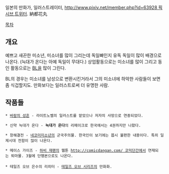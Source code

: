 일본의 만화가, 일러스트레이터, [[http://www.pixiv.net/member.php?id=63928 픽시브]],[https://twitter.com/twitydk 트위터]. 納都花丸

[[목차]]

== 개요 ==
예쁘고 새끈한 미소년, 미소녀를 많이 그리는데 독일빠인지 유독 독일이 많이 배경으로 나온다. (늑대가 온다는 아예 독일이 무대다.) 상업활동으로는 미소녀를 많이 그리고 동인 활동으로는 [[BL]]을 많이 그린다. 

BL의 경우는 미소녀를 남성으로 변환시킨거라서 그의 미소녀에 하악한 사람들이 보면 좀 식겁할지도. 만화보다는 일러스트로써 더 유명한 사람.

== 작품들 ==

 * [[바람의 성흔]] - 라이트노벨의 일러스트를 맡았으나 저자의 사망으로 연중되었다. 

 * 신약 늑대가 온다 - '''늑대가 온다'''의 리메이크로 한국에서는 4권까지만 나왔다. 

 * 창해결전 - [[네코미미]]소년의 군국주의물. 한국인이 보기에는 몹시 불편한 내용이다. 특히 일제시대 전함이 많이 나온다. 

 * 메이스 가이즈 - [[하비 재팬]]의 웹툰 [[http://comicdangan.com/ 코믹단간]]에서 연재되는 퇴마물. 3월에 단행본으로도 나온다. 
 
 * 테일즈 오브 은수의 리히터 - [[테일즈 오브 시리즈]]의 만화화. 

